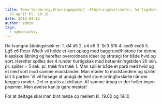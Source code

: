 ```yaml
---
title: Tema-turnering,Dronningegambit -Afbytningsvarianten, hurtigskak Mandag
  25.april kl. 19.15
date: 2016-04-12
author: admin
tags:
  - nyhedsarkiv
---
```


De tvungne åbningstræk er: 1. d4 d5 2. c4 e6 3. Sc3 Sf6 4. cxd5 exd5 5. Lg5 c6 Peter Wieth vil holde et kort oplæg med baggrund/historie for denne klassiske åbning og herefter overordnede ideer og strategi for både hvid og sort. Herefter spilles der 4 runder hurtigskak med betænkningstiden 20 min. pr. spiller + 5 sek. pr. træk fra træk 1. Man spiller både et parti med hvid og et med sort mod samme modstander. Man møder to modstandere og spiller ialt 4 partier. Vi vil forsøge at undgå de helt store ratingforskelle når der lægges runder. Det er gratis at deltage. Af samme årsag er der heller ingen præmier. Men øvelse kan jo gøre mester!

For at deltage skal man blot møde op mellem kl. 19.00 og 19.10

